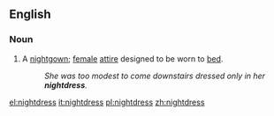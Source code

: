 ==English==

===Noun===
{{en-noun|es}}

# A [[nightgown]]; [[female]] [[attire]] designed to be worn to [[bed]].
#:''She was too modest to come downstairs dressed only in her '''nightdress'''.''

[[el:nightdress]]
[[it:nightdress]]
[[pl:nightdress]]
[[zh:nightdress]]